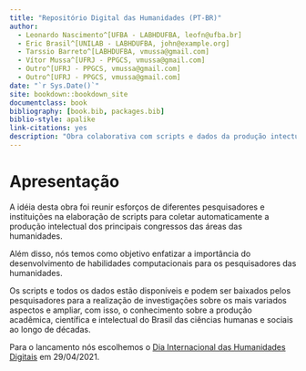 ```yaml
--- 
title: "Repositório Digital das Humanidades (PT-BR)"
author:
  - Leonardo Nascimento^[UFBA - LABHDUFBA, leofn@ufba.br]
  - Eric Brasil^[UNILAB - LABHDUFBA, john@example.org]
  - Tarssio Barreto^[LABHDUFBA, vmussa@gmail.com]
  - Vítor Mussa^[UFRJ - PPGCS, vmussa@gmail.com]
  - Outro^[UFRJ - PPGCS, vmussa@gmail.com]
  - Outro^[UFRJ - PPGCS, vmussa@gmail.com]
date: "`r Sys.Date()`"
site: bookdown::bookdown_site
documentclass: book
bibliography: [book.bib, packages.bib]
biblio-style: apalike
link-citations: yes
description: "Obra colaborativa com scripts e dados da produção intectual brasileira em todos os campos das humanidades coletadas e agrupadas através de técnicas computacionais de extração autoamtizada (web scraping)"
---
```


# Apresentação

A idéia desta obra foi reunir esforços de diferentes pesquisadores e instituições na elaboração de scripts para coletar automaticamente a produção intelectual dos principais congressos das áreas das humanidades. 

Além disso, nós temos como objetivo enfatizar a importância do desenvolvimento de habilidades computacionais para os pesquisadores das humanidades.

Os scripts e todos os dados estão disponíveis e podem ser baixados pelos pesquisadores para a realização de investigações sobre os mais variados aspectos e ampliar, com isso, o conhecimento sobre a produção acadêmica, científica e intelectual do Brasil das ciências humanas e sociais ao longo de décadas. 

Para o lancamento nós escolhemos o [Dia Internacional das Humanidades Digitais](https://dhcenternet.org/initiatives/day-of-dh/2021) em 29/04/2021.



